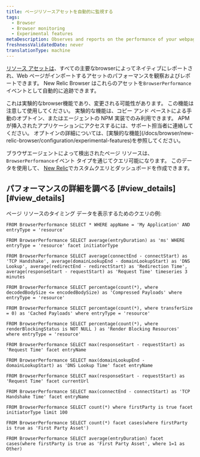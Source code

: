 ```yaml
---
title: ページリソースアセットを自動的に監視する
tags:
  - Browser
  - Browser monitoring
  - Experimental features
metaDescription: Observes and reports on the performance of your webpages by automatically observing page resource timings.
freshnessValidatedDate: never
translationType: machine
---
```


[リソース アセットは](https://developer.mozilla.org/en-US/docs/Web/API/PerformanceResourceTiming)、すべての主要なbrowserによってネイティブにレポートされ、Web ページがインポートするアセットのパフォーマンスを観察およびレポートできます。 New Relic Browser はこれらのアセットを`BrowserPerformance`イベントとして自動的に追跡できます。

<Callout variant="important">
  これは実験的なbrowser機能であり、変更される可能性があります。 この機能は注意して使用してください。 実験的な機能は、コピー アンド ペーストによる手動のオプトイン、またはエージェントの NPM 実装でのみ利用できます。 APM が挿入されたアプリケーションにアクセスするには、サポート担当者に連絡してください。 オプトインの詳細については、[実験的な機能](/docs/browser/new-relic-browser/configuration/experimental-features)を参照してください。
</Callout>

ブラウザエージェントによって検出されたページ リソースは、 `BrowserPerformance`イベント タイプを通じてクエリ可能になります。 このデータを使用して、 [New Relic](/docs/new-relic-one/use-new-relic-one/get-started/introduction-new-relic-one)でカスタムクエリとダッシュボードを作成できます。

## パフォーマンスの詳細を調べる [#view\_details][#view_details]

ページ リソースのタイミング データを表示するためのクエリの例:

```nrql
FROM BrowserPerformance SELECT * WHERE appName = 'My Application' AND entryType = 'resource'
```

```nrql
FROM BrowserPerformance SELECT average(entryDuration) as 'ms' WHERE entryType = 'resource' facet initiatorType
```

```nrql
FROM BrowserPerformance SELECT average(connectEnd - connectStart) as 'TCP Handshake', average(domainLookupEnd - domainLookupStart) as 'DNS Lookup', average(redirectEnd - redirectStart) as 'Redirection Time', average(responseStart - requestStart) as 'Request Time' timeseries 3 minutes
```

```nrql
FROM BrowserPerformance SELECT percentage(count(*), where decodedBodySize <= encodedBodySize) as 'Compressed Payloads' where entryType = 'resource'
```

```nrql
FROM BrowserPerformance SELECT percentage(count(*), where transferSize = 0) as 'Cached Payloads' where entryType = 'resource'
```

```nrql
FROM BrowserPerformance SELECT percentage(count(*), where renderBlockingStatus is NOT NULL ) as 'Render Blocking Resources' where entryType = 'resource'
```

```nrql
FROM BrowserPerformance SELECT max(responseStart - requestStart) as 'Request Time' facet entryName
```

```nrql
FROM BrowserPerformance SELECT max(domainLookupEnd - domainLookupStart) as 'DNS Lookup Time' facet entryName
```

```nrql
FROM BrowserPerformance SELECT max(responseStart - requestStart) as 'Request Time' facet currentUrl
```

```nrql
FROM BrowserPerformance SELECT max(connectEnd - connectStart) as 'TCP Handshake Time' facet entryName
```

```nrql
FROM BrowserPerformance SELECT count(*) where firstParty is true facet initiatorType limit 100
```

```nrql
FROM BrowserPerformance SELECT count(*) facet cases(where firstParty is true as 'First Party Asset')
```

```nrql
FROM BrowserPerformance SELECT average(entryDuration) facet cases(where firstParty is true as 'First Party Asset', where 1=1 as Other)
```